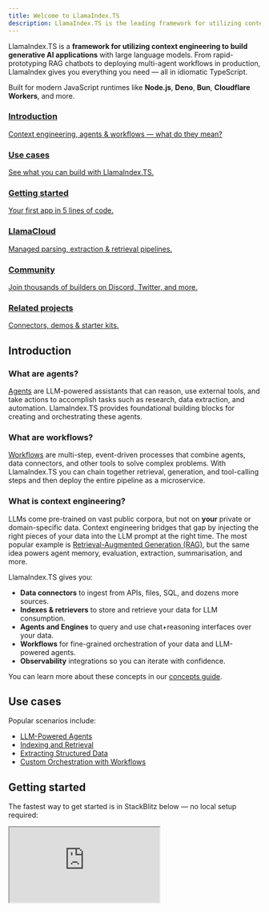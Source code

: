 ```yaml
---
title: Welcome to LlamaIndex.TS
description: LlamaIndex.TS is the leading framework for utilizing context engineering to build LLM applications in JavaScript and TypeScript.
---
```


LlamaIndex.TS is a **framework for utilizing context engineering to build generative AI applications** with large language models. From rapid-prototyping RAG chatbots to deploying multi-agent workflows in production, LlamaIndex gives you everything you need — all in idiomatic TypeScript.

Built for modern JavaScript runtimes like <SiNodedotjs className="inline" color="#5FA04E" /> **Node.js**, <SiDeno className="inline" color="#70FFAF" /> **Deno**, <SiBun className="inline" /> **Bun**, <SiCloudflareworkers className="inline" color="#F38020" /> **Cloudflare Workers**, and more.

<div className="grid grid-cols-1 gap-4 sm:grid-cols-2 lg:grid-cols-3 my-6">
  <a href="#introduction" className="block rounded-lg border border-gray-600/40 p-4 hover:border-gray-400 hover:bg-gray-700/20 no-underline">
    <h3 className="mb-1 text-lg font-semibold underline">Introduction</h3>
    <p className="text-sm text-gray-400 no-underline">Context engineering, agents &amp; workflows — what do they mean?</p>
  </a>

  <a href="#use-cases" className="block rounded-lg border border-gray-600/40 p-4 hover:border-gray-400 hover:bg-gray-700/20 no-underline">
    <h3 className="mb-1 text-lg font-semibold underline">Use cases</h3>
    <p className="text-sm text-gray-400 no-underline">See what you can build with LlamaIndex.TS.</p>
  </a>

  <a href="#getting-started" className="block rounded-lg border border-gray-600/40 p-4 hover:border-gray-400 hover:bg-gray-700/20 no-underline">
    <h3 className="mb-1 text-lg font-semibold underline">Getting started</h3>
    <p className="text-sm text-gray-400 no-underline">Your first app in 5 lines of code.</p>
  </a>

  <a href="https://docs.cloud.llamaindex.ai/" className="block rounded-lg border border-gray-600/40 p-4 hover:border-gray-400 hover:bg-gray-700/20 no-underline" target="_blank" rel="noopener noreferrer">
    <h3 className="mb-1 text-lg font-semibold underline">LlamaCloud</h3>
    <p className="text-sm text-gray-400 no-underline">Managed parsing, extraction &amp; retrieval pipelines.</p>
  </a>

  <a href="#community" className="block rounded-lg border border-gray-600/40 p-4 hover:border-gray-400 hover:bg-gray-700/20 no-underline">
    <h3 className="mb-1 text-lg font-semibold underline">Community</h3>
    <p className="text-sm text-gray-400 no-underline">Join thousands of builders on Discord, Twitter, and more.</p>
  </a>

  <a href="#related-projects" className="block rounded-lg border border-gray-600/40 p-4 hover:border-gray-400 hover:bg-gray-700/20 no-underline">
    <h3 className="mb-1 text-lg font-semibold underline">Related projects</h3>
    <p className="text-sm text-gray-400 no-underline">Connectors, demos &amp; starter kits.</p>
  </a>
</div>

## Introduction

### What are agents?

[Agents](/typescript/framework/tutorials/agents/1_setup) are LLM-powered assistants that can reason, use external tools, and take actions to accomplish tasks such as research, data extraction, and automation. 
LlamaIndex.TS provides foundational building blocks for creating and orchestrating these agents.

### What are workflows?

[Workflows](/typescript/framework/tutorials/workflows) are multi-step, event-driven processes that combine agents, data connectors, and other tools to solve complex problems. 
With LlamaIndex.TS you can chain together retrieval, generation, and tool-calling steps and then deploy the entire pipeline as a microservice.

### What is context engineering?

LLMs come pre-trained on vast public corpora, but not on **your** private or domain-specific data. 
Context engineering bridges that gap by injecting the right pieces of your data into the LLM prompt at the right time. 
The most popular example is [Retrieval-Augmented Generation (RAG)](/typescript/framework/getting_started/concepts), but the same idea powers agent memory, evaluation, extraction, summarisation, and more.

LlamaIndex.TS gives you:

- **Data connectors** to ingest from APIs, files, SQL, and dozens more sources.
- **Indexes & retrievers** to store and retrieve your data for LLM consumption.
- **Agents and Engines** to query and use chat+reasoning interfaces over your data.
- **Workflows** for fine-grained orchestration of your data and LLM-powered agents.
- **Observability** integrations so you can iterate with confidence.

You can learn more about these concepts in our [concepts guide](/typescript/framework/getting_started/concepts).

## Use cases

Popular scenarios include:

- [LLM-Powered Agents](/typescript/framework/tutorials/agents/1_setup)
- [Indexing and Retrieval](/typescript/framework/tutorials/rag)
- [Extracting Structured Data](/typescript/framework/tutorials/structured_data_extraction)
- [Custom Orchestration with Workflows](/typescript/framework/tutorials/workflows)

## Getting started

The fastest way to get started is in StackBlitz below — no local setup required:

<iframe
  className="w-full h-[440px]"
  aria-label="LlamaIndex.TS Starter"
  aria-description="Interactive starter for LlamaIndex.TS"
  src="https://stackblitz.com/github/run-llama/LlamaIndexTS/tree/main/examples?embed=1&file=starter.ts"
/>

Want to learn more? We have several tutorials to get you started:

- [Installation + Runtime Guide](/typescript/framework/getting_started/installation)
- [Create your first agent](/typescript/framework/tutorials/agents/1_setup)
- [Learn how to index data and chat with it](/typescript/framework/tutorials/rag)
- [Learn how to write your own workflows and agents](/typescript/framework/tutorials/workflows)

---

## LlamaCloud

Need an end-to-end managed pipeline? Check out **[LlamaCloud](https://cloud.llamaindex.ai/)**: best-in-class document parsing (LlamaParse), extraction (LlamaExtract), and indexing services with generous free tiers.

---

## Community

- [Twitter](https://twitter.com/llama_index)
- [Discord](https://discord.gg/dGcwcsnxhU)
- [LinkedIn](https://www.linkedin.com/company/llamaindex/)

We 💜 contributors! View our [contributing guide](https://github.com/run-llama/LlamaIndexTS/blob/main/CONTRIBUTING.md) to get started.

## Related projects

- [Python framework GitHub](https://github.com/run-llama/llama_index)
- [Python docs](https://docs.llamaindex.ai/)
- [create-llama](https://www.npmjs.com/package/create-llama) — scaffold a new project in seconds!
- [UI Components](https://ui.llamaindex.ai/) — build chat applications with our Next.js components.
